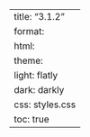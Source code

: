 ---
title: "3.1.2"
format:
    html:
        theme:
            light: flatly
            dark: darkly
        css: styles.css
        toc: true
---
